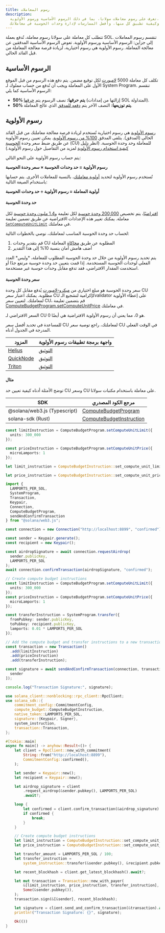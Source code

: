 ```yaml
---
title: رسوم المعاملات
description:
  تعرف على رسوم معاملات سولانا، بما في ذلك الرسوم الأساسية ورسوم الأولوية،
  وكيفية تطبيق كل منها، وأفضل الممارسات لإدارة وحدات الحوسبة في معاملاتك.
---
```


تتطلب كل معاملة على سولانا رسوم معاملة، تُدفع بعملة SOL. تنقسم رسوم المعاملات
إلى جزأين: الرسوم الأساسية ورسوم الأولوية. تعوض الرسوم الأساسية المدققين عن
معالجة المعاملة. رسوم الأولوية هي رسوم اختيارية، لزيادة فرصة معالجة المعاملة من
قبل القائد الحالي.

## الرسوم الأساسية

تكلف كل معاملة 5000 [لامبورت](/docs/references/terminology#lamport) لكل توقيع
مضمن. يتم دفع هذه الرسوم من قبل الموقع الأول على المعاملة ويجب أن تُدفع من حساب
مملوك لـ System Program. تنقسم الرسوم الأساسية كما يلي:

- **50% يتم حرقها:** نصف الرسوم يتم
  [حرقها](https://github.com/anza-xyz/agave/blob/v2.1.13/sdk/fee-calculator/src/lib.rs#L70)
  (إزالتها من إمدادات SOL المتداولة).
- **50% يتم توزيعها:** النصف الآخر يتم
  [دفعه للمدقق](https://github.com/anza-xyz/agave/blob/e621336acad4f5d6e5b860eaa1b074b01c99253c/runtime/src/bank/fee_distribution.rs#L58-L62)
  الذي عالج المعاملة.

## رسوم الأولوية

[رسوم الأولوية](https://github.com/anza-xyz/agave/blob/v2.2.14/compute-budget/src/compute_budget_limits.rs#L47-L48)
هي رسوم اختيارية تُستخدم لزيادة فرصة معالجة معاملتك من قبل القائد الحالي
(المدقق). يتلقى المدقق
[100% من رسوم الأولوية](https://github.com/solana-foundation/solana-improvement-documents/blob/main/proposals/0096-reward-collected-priority-fee-in-entirety.md).
يمكن تعيين رسوم الأولوية عن طريق ضبط سعر وحدة
[الحوسبة](/docs/references/terminology#compute-units) (CU) للمعاملة وحد وحدة
الحوسبة. (انظر
[دليل كيفية استخدام رسوم الأولوية](/developers/guides/advanced/how-to-use-priority-fees)
لمزيد من التفاصيل حول رسوم الأولوية.)

يتم حساب رسوم الأولوية على النحو التالي:

**رسوم الأولوية = حد وحدات الحوسبة × سعر وحدة الحوسبة**

تُستخدم رسوم الأولوية لتحديد
[أولوية معاملتك](https://github.com/anza-xyz/agave/blob/v2.2.14/core/src/banking_stage/transaction_scheduler/receive_and_buffer.rs#L646)،
بالنسبة للمعاملات الأخرى. يتم حسابها باستخدام الصيغة التالية:

**أولوية المعاملة = رسوم الأولوية ÷ حد وحدات الحوسبة**

#### حد وحدة الحوسبة

[افتراضيًا](https://github.com/anza-xyz/agave/blob/v2.1.13/compute-budget/src/compute_budget.rs#L149-L197)،
يتم تخصيص
[200,000 وحدة حوسبة](https://github.com/anza-xyz/agave/blob/v2.1.13/compute-budget/src/compute_budget_limits.rs#L10)
لكل تعليمة
و[1.4 مليون وحدة حوسبة](https://github.com/anza-xyz/agave/blob/v2.1.13/compute-budget/src/compute_budget_limits.rs#L14)
لكل معاملة. يمكنك تغيير هذه الإعدادات الافتراضية عن طريق تضمين تعليمة
[`SetComputeUnitLimit`](https://github.com/anza-xyz/agave/blob/v2.1.13/sdk/src/compute_budget.rs#L42-L44)
في معاملتك.

لحساب حد وحدة الحوسبة المناسب لمعاملتك، نوصي بالخطوات التالية:

1. قم بتقدير وحدات CU المطلوبة عن طريق
   [محاكاة](/developers/guides/advanced/how-to-request-optimal-compute) المعاملة
2. أضف هامش أمان بنسبة 10% إلى هذا التقدير

<Callout type="warn">
  يتم تحديد رسوم الأولوية من خلال حد وحدة الحوسبة المطلوب للمعاملة، *وليس* العدد
  الفعلي لوحدات الحوسبة المستخدمة. إذا قمت بتعيين حد وحدة حوسبة مرتفع جدًا أو
  استخدمت المقدار الافتراضي، فقد تدفع مقابل وحدات حوسبة غير مستخدمة.
</Callout>

#### سعر وحدة الحوسبة

سعر وحدة الحوسبة هو مبلغ اختياري من
[ميكرو-لامبورت](/docs/references/terminology#micro-lamports) يُدفع مقابل كل وحدة
CU مطلوبة. يمكنك اعتبار سعر CU كإكرامية لتشجيع الـvalidator على إعطاء الأولوية
لمعاملتك. لتعيين سعر CU، قم بتضمين تعليمة
[ComputeBudgetProgram.setComputeUnitPrice](https://github.com/anza-xyz/agave/blob/v2.1.13/sdk/src/compute_budget.rs#L48-L50)
في معاملتك.

<Callout>
  السعر الافتراضي لـ CU هو 0، مما يعني أن رسوم الأولوية الافتراضية هي أيضًا 0.
</Callout>

للمساعدة في تحديد أفضل سعر CU لمعاملتك، راجع توصية سعر CU في الوقت الفعلي
المدرجة في الجدول أدناه.

| المزود                                  | واجهة برمجة تطبيقات رسوم الأولوية                                           |
| --------------------------------------- | --------------------------------------------------------------------------- |
| [Helius](https://www.helius.dev/)       | [التوثيق](https://docs.helius.dev/solana-apis/priority-fee-api)             |
| [QuickNode](https://www.quicknode.com/) | [التوثيق](https://marketplace.quicknode.com/add-on/solana-priority-fee)     |
| [Triton](https://triton.one/)           | [التوثيق](https://docs.triton.one/chains/solana/improved-priority-fees-api) |

#### مثال

توضح الأمثلة أدناه كيفية تعيين حد CU وسعر CU على معاملة باستخدام مكتبات سولانا.

| SDK                          | مرجع الكود المصدري                                                                                                           |
| ---------------------------- | ---------------------------------------------------------------------------------------------------------------------------- |
| @solana/web3.js (Typescript) | [ComputeBudgetProgram](https://github.com/solana-foundation/solana-web3.js/blob/v1.98.0/src/programs/compute-budget.ts#L218) |
| solana-sdk (Rust)            | [ComputeBudgetInstruction](https://github.com/anza-xyz/agave/blob/v2.1.13/sdk/src/compute_budget.rs#L17-L31)                 |

<CodeTabs storage="compute-budget">

```ts !! title="Typescript"
const limitInstruction = ComputeBudgetProgram.setComputeUnitLimit({
  units: 300_000
});

const priceInstruction = ComputeBudgetProgram.setComputeUnitPrice({
  microLamports: 1
});
```

```rust !! title="Rust"
let limit_instruction = ComputeBudgetInstruction::set_compute_unit_limit(300_000);

let price_instruction = ComputeBudgetInstruction::set_compute_unit_price(1);
```

</CodeTabs>

<CodeTabs storage="compute-budget" flags="r">

```ts !! title="Typescript"
import {
  LAMPORTS_PER_SOL,
  SystemProgram,
  Transaction,
  Keypair,
  Connection,
  ComputeBudgetProgram,
  sendAndConfirmTransaction
} from "@solana/web3.js";

const connection = new Connection("http://localhost:8899", "confirmed");

const sender = Keypair.generate();
const recipient = new Keypair();

const airdropSignature = await connection.requestAirdrop(
  sender.publicKey,
  LAMPORTS_PER_SOL
);
await connection.confirmTransaction(airdropSignature, "confirmed");

// Create compute budget instructions
const limitInstruction = ComputeBudgetProgram.setComputeUnitLimit({
  units: 300_000
});
const priceInstruction = ComputeBudgetProgram.setComputeUnitPrice({
  microLamports: 1
});

const transferInstruction = SystemProgram.transfer({
  fromPubkey: sender.publicKey,
  toPubkey: recipient.publicKey,
  lamports: 0.01 * LAMPORTS_PER_SOL
});

// Add the compute budget and transfer instructions to a new transaction
const transaction = new Transaction()
  .add(limitInstruction)
  .add(priceInstruction)
  .add(transferInstruction);

const signature = await sendAndConfirmTransaction(connection, transaction, [
  sender
]);

console.log("Transaction Signature:", signature);
```

```rust !! title="Rust"
use solana_client::nonblocking::rpc_client::RpcClient;
use solana_sdk::{
    commitment_config::CommitmentConfig,
    compute_budget::ComputeBudgetInstruction,
    native_token::LAMPORTS_PER_SOL,
    signature::{Keypair, Signer},
    system_instruction,
    transaction::Transaction,
};

#[tokio::main]
async fn main() -> anyhow::Result<()> {
    let client = RpcClient::new_with_commitment(
        String::from("http://localhost:8899"),
        CommitmentConfig::confirmed(),
    );

    let sender = Keypair::new();
    let recipient = Keypair::new();

    let airdrop_signature = client
        .request_airdrop(&sender.pubkey(), LAMPORTS_PER_SOL)
        .await?;

    loop {
        let confirmed = client.confirm_transaction(&airdrop_signature).await?;
        if confirmed {
            break;
        }
    }

    // Create compute budget instructions
    let limit_instruction = ComputeBudgetInstruction::set_compute_unit_limit(300_000);
    let price_instruction = ComputeBudgetInstruction::set_compute_unit_price(1);

    let transfer_amount = LAMPORTS_PER_SOL / 100;
    let transfer_instruction =
        system_instruction::transfer(&sender.pubkey(), &recipient.pubkey(), transfer_amount);

    let recent_blockhash = client.get_latest_blockhash().await?;

    let mut transaction = Transaction::new_with_payer(
        &[limit_instruction, price_instruction, transfer_instruction],
        Some(&sender.pubkey()),
    );
    transaction.sign(&[&sender], recent_blockhash);

    let signature = client.send_and_confirm_transaction(&transaction).await?;
    println!("Transaction Signature: {}", signature);

    Ok(())
}
```

</CodeTabs>
